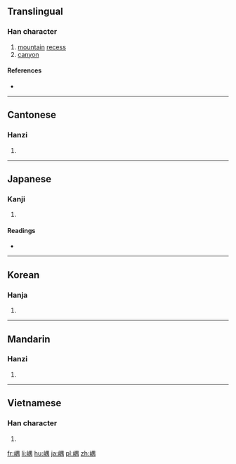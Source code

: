 ==Translingual==

===Han character===
{{Han char|rn=46|rad=山|as=09|sn=12|four=26727|canj=UWLB|ids=⿰山禺}}

# [[mountain]] [[recess]]
# [[canyon]]

====References====
* {{Han ref|kx=0316.190|dkj=08281|dj=0616.400|hdz=10786.030|uh=5D4E|ud=23886|bh=D8E1|bd=55521}}

----

==Cantonese==

===Hanzi===
{{yue-hanzi|jyut=[[jyu4]]|y=yu4}}

# {{defn|lang=yue|sort=山09}}

----

==Japanese==

===Kanji===
{{ja-kanji|grade=|rs=山09}}

# {{defn|lang=ja|sort=山09}}

====Readings====
* {{ja-readings|on=[[ぐう]] (gū), [[ぐ]] (gu)|kun=[[くま]] (kuma)}}

----

==Korean==

===Hanja===
{{ko-hanja|hangeul=유|rv=yu|mr=yu}}

# {{defn|lang=ko|sort=山09}}

----

==Mandarin==

===Hanzi===
{{cmn-hanzi|pin=[[yú]] ([[yu2]])|wg=yü<sup>2</sup>}}

# {{defn|lang=cmn|sort=山09}}

----

==Vietnamese==

===Han character===
{{vi-readings|rs=山09|hanviet=giủng}}

# {{defn|lang=vi|sort=山09}}

[[fr:嵎]]
[[li:嵎]]
[[hu:嵎]]
[[ja:嵎]]
[[pl:嵎]]
[[zh:嵎]]